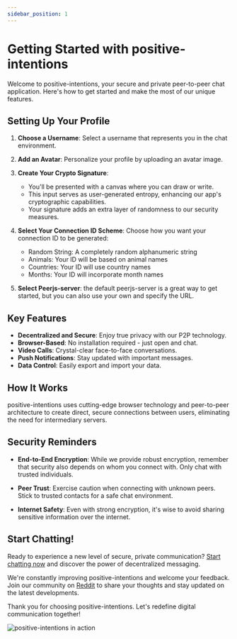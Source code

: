 ```yaml
---
sidebar_position: 1
---
```



# Getting Started with positive-intentions

Welcome to positive-intentions, your secure and private peer-to-peer chat application. Here's how to get started and make the most of our unique features.

## Setting Up Your Profile

1. **Choose a Username**: Select a username that represents you in the chat environment.

2. **Add an Avatar**: Personalize your profile by uploading an avatar image.

3. **Create Your Crypto Signature**: 
   - You'll be presented with a canvas where you can draw or write.
   - This input serves as user-generated entropy, enhancing our app's cryptographic capabilities.
   - Your signature adds an extra layer of randomness to our security measures.

4. **Select Your Connection ID Scheme**: Choose how you want your connection ID to be generated:
   - Random String: A completely random alphanumeric string
   - Animals: Your ID will be based on animal names
   - Countries: Your ID will use country names
   - Months: Your ID will incorporate month names

5. **Select Peerjs-server**: the default peerjs-server is a great way to get started, but you can also use your own and specify the URL.

## Key Features

- **Decentralized and Secure**: Enjoy true privacy with our P2P technology.
- **Browser-Based**: No installation required - just open and chat.
- **Video Calls**: Crystal-clear face-to-face conversations.
- **Push Notifications**: Stay updated with important messages.
- **Data Control**: Easily export and import your data.

## How It Works

positive-intentions uses cutting-edge browser technology and peer-to-peer architecture to create direct, secure connections between users, eliminating the need for intermediary servers.

## Security Reminders

- **End-to-End Encryption**: While we provide robust encryption, remember that security also depends on whom you connect with. Only chat with trusted individuals.

- **Peer Trust**: Exercise caution when connecting with unknown peers. Stick to trusted contacts for a safe chat environment.

- **Internet Safety**: Even with strong encryption, it's wise to avoid sharing sensitive information over the internet.

## Start Chatting!

Ready to experience a new level of secure, private communication? [Start chatting now](https://chat.positive-intentions.com/) and discover the power of decentralized messaging.

We're constantly improving positive-intentions and welcome your feedback. Join our community on [Reddit](https://www.reddit.com/r/positive_intentions/) to share your thoughts and stay updated on the latest developments.

Thank you for choosing positive-intentions. Let's redefine digital communication together!

![positive-intentions in action](podJpg)